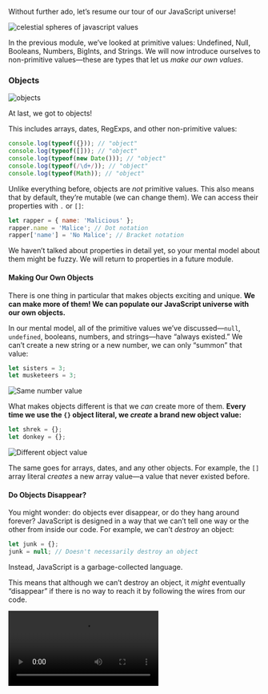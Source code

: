 <Article title="Meeting Objects and Functions" series={1} episode={6} next="07-equality-of-values" prev="05-meeting-the-primitive-values" nextTitle="Equality of Values" bottomContent={"This module also has exercises for you to practice!\n\n**Don’t skip them!**\n\nEven though you’re likely familiar with the concept of variables, these exercises will help you cement the mental model we’re building. We need this foundation before we can get to more complex topics."}>

Without further ado, let’s resume our tour of our JavaScript universe!

![celestial spheres of javascript values](https://res.cloudinary.com/dg3gyk0gu/image/upload/v1581381920/just-javascript-email-images/jj04/celestialspheres-v2.png)

In the previous module, we’ve looked at primitive values: Undefined, Null, Booleans, Numbers, BigInts, and Strings. We will now introduce ourselves to non-primitive values—these are types that let us *make our own values*.

### Objects

![objects](https://res.cloudinary.com/dg3gyk0gu/image/upload/v1580435620/just-javascript-email-images/jj04/objects.png)

At last, we got to objects!

This includes arrays, dates, RegExps, and other non-primitive values:

```js
console.log(typeof({})); // "object"
console.log(typeof([])); // "object"
console.log(typeof(new Date())); // "object"
console.log(typeof(/\d+/)); // "object"
console.log(typeof(Math)); // "object"
```

Unlike everything before, objects are *not* primitive values. This also means that by default, they’re mutable (we can change them). We can access their properties with `.` or `[]`:

```js
let rapper = { name: 'Malicious' };
rapper.name = 'Malice'; // Dot notation
rapper['name'] = 'No Malice'; // Bracket notation
```

We haven’t talked about properties in detail yet, so your mental model about them might be fuzzy. We will return to properties in a future module.

#### Making Our Own Objects

There is one thing in particular that makes objects exciting and unique. **We can make more of them! We can populate our JavaScript universe with our own objects.**

In our mental model, all of the primitive values we’ve discussed—`null`, `undefined`, booleans, numbers, and strings—have “always existed.” We can’t create a new string or a new number, we can only “summon” that value:

```js
let sisters = 3;
let musketeers = 3;
```

![Same number value](https://res.cloudinary.com/dg3gyk0gu/image/upload/v1580435620/just-javascript-email-images/jj04/3sisters.png)

What makes objects different is that we *can* create more of them. **Every time we use the `{}` object literal, we *create* a brand new object value:**

```js
let shrek = {};
let donkey = {};
```

![Different object value](https://res.cloudinary.com/dg3gyk0gu/image/upload/v1580435620/just-javascript-email-images/jj04/shrek-donkey.png)

The same goes for arrays, dates, and any other objects. For example, the `[]` array literal *creates* a new array value—a value that never existed before.

#### Do Objects Disappear?

You might wonder: do objects ever disappear, or do they hang around forever? JavaScript is designed in a way that we can’t tell one way or the other from inside our code. For example, we can’t *destroy* an object:

```js
let junk = {};
junk = null; // Doesn't necessarily destroy an object
```

Instead, JavaScript is a garbage-collected language.

This means that although we can’t destroy an object, it *might* eventually “disappear” if there is no way to reach it by following the wires from our code.

<Video src="https://res.cloudinary.com/dg3gyk0gu/video/upload/f_auto/just-javascript-email-images/jj04/garbagecollection-optim-mp4.mp4" title="garbage collection" />

JavaScript doesn’t offer guarantees about *when* garbage collection happens.

Unless you’re trying to figure out why an app is using too much memory, you don’t need to think about garbage collection too often. I only mention it here so that you know that we can create objects—but we cannot destroy them.

*In our universe, objects and functions float closest to our code. This reminds us that we can manipulate them and even make more of them.*

### Functions

![functions](https://res.cloudinary.com/dg3gyk0gu/image/upload/v1580435620/just-javascript-email-images/jj04/functions.png)

We’ve reached the last stop on our tour!

It is particularly strange to think about functions as values that are separate from my code. After all, they *are* my code. Or are they not?

#### Functions are Values

We define functions so that we can call them later and run the code inside them. However, to really understand functions in JavaScript, we need to forget about *why* they’re useful for a second. Instead, we will think about functions as yet another kind of value: a number, an object, *a function*.

To understand functions, we will compare them to numbers and objects.

First, consider this `for` loop that runs `console.log(2)` seven times:

```js
for (let i = 0; i < 7; i++) {
  console.log(2);
}
```

**How many different values does it pass to `console.log`?** To answer this, let’s recall what `2` means when we write it down. It is a number literal. A literal is an expression—a question to our universe. There is only one value for every number in our universe, so it “answers” our question by “summoning” the same value for the number `2` every time. **So the answer is one value.** We will see the log seven times—but we are passing the same value in each call.

Now let’s briefly revisit objects.

Here is another `for` loop that runs `console.log({})` seven times:

```js
for (let i = 0; i < 7; i++) {
  console.log({});
}
```

**How many different values does it pass to `console.log` now?** Here, too, `{}` is a literal—except it’s an *object literal*. As we just learned, our JavaScript universe doesn’t “answer” an object literal by summoning anything. Instead, it *creates* a new object value—which will be the result of the `{}` object literal. **So the code above creates and logs seven completely distinct object values.**

Let that sink in.

Now have a look at functions.

```js
for (let i = 0; i < 7; i++) {
  console.log(function() {});
}
```

**How many different values does this code pass to `console.log`?**

<HiddenAnswer byline="Don’t reveal until you have decided on an answer.">

The answer is seven.

**Every time we execute a line of code that contains a function expression, a brand new function value appears in our universe.**

<Video src="https://res.cloudinary.com/dg3gyk0gu/video/upload/f_auto/just-javascript-email-images/jj05/function-creation-optim-v2-mp4.mp4" title="Functions" />

Here, too, `function() {}` is an expression. Like any expression, a function expression is a “question” to our JavaScript universe—**which answers us by *creating* a new function value every time we ask**. This is very similar to how `{}` creates a new object value when it executes. Functions are like objects!

Technically, functions *are* objects in JavaScript. We’ll keep treating them as a separate fundamental type because they have unique capabilities compared to regular objects. But, generally speaking, if you can do something to an object, you can also do that to a function too. They are very special objects.

</HiddenAnswer>

#### Calling a Function

What does this code print?

```js
let countDwarves = function() { return 7; };
let dwarves = countDwarves;
console.log(dwarves);
```

You might think that it prints `7`, especially if you’re not looking very closely.

Now check this snippet in the console! The exact thing it prints depends on the browser, but you will see *the function itself* instead of the number `7` there.

If you follow our mental model, this behavior should make sense:

1. First, we created a new function value with a `function() { }` expression, and pointed the `countDwarves` variable at this value.
2. Next, we pointed the `dwarves` variable at the value that `countDwarves` is pointing to—which is the same function value.
3. Finally, we logged the value that `dwarves` is currently pointing to.

*At no point, did we call our function!*

As a result, both `countDwarves` and `dwarves` point to the same value, which happens to be a function. See, *functions are values*. We can point variables to them, just like we can do with numbers or objects.

**Of course, if we want to *call* a function, we can do that too:**

```js
let countDwarves = function() { return 7; };
let dwarves = countDwarves(); // () is a function call
console.log(dwarves);
```

Note that neither the `let` declaration nor the `=` assignment have anything to do with our function call. It’s `()` that performs the function call—and it alone!

**Adding `()` changes the meaning of our code:**

* `let dwarves = countDwarves` means “Point `dwarves` to the value that `countDwarves` is currently pointing to.”
* `let dwarves = countDwarves()` means “Point `dwarves` to the value **returned by** the function that `countDwarves` is currently pointing to.”

In fact, `countDwarves()` is also an expression. It’s known as a *call expression*. To “answer” a call expression, JavaScript runs the code inside our function, and hands us the returned value as the result (in this example, it’s `7`).

## Recap

That was quite a journey! Over the last two modules, we have looked at every value type in JavaScript. Let’s recap each type of value that we encountered, starting with the different primitive types:

![Recap: different types of values](https://res.cloudinary.com/dg3gyk0gu/image/upload/v1581383593/just-javascript-email-images/jj05/primitives-pt2-2.png)

* **Undefined**
* **Null**
* **Booleans**
* **Numbers**
* **BigInts**
* **Strings**
* **Symbols**

Then, there are the special types below, which let us *make our own values*:

![Recap: objects and functions](https://res.cloudinary.com/dg3gyk0gu/image/upload/v1580435620/just-javascript-email-images/jj04/summary-2.png)

* **Objects**
* **Functions**

It was fun to visit the different “celestial spheres” of JavaScript. Now that we’ve introduced ourselves to all the values, we’ve also learned what makes them *distinct* from one another.

Primitive values (strings, numbers, etc...), which we encountered in the first part of our tour, have always existed in our universe. **For example, writing `2` or `"hello"` always “summons” the same number or a string value. Objects and functions behave differently and allow us to generate our own values. Writing `{}` or `function() {}` always *creates* a brand new, different value.** This idea is crucial to understanding equality in JavaScript, which will be our next topic.

</Article>